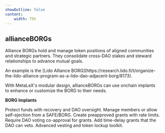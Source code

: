 ```yaml
---
showOutline: false
content:
    width: 75%
---
```


## allianceBORGs

Alliance BORGs hold and manage token positions of aligned communities and strategic partners. They consolidate cross-DAO stakes and steward relationships to advance mutual goals.

<Callout>
  An example is the [Lido Alliance BORG](https://research.lido.fi/t/organize-the-lido-alliance-program-as-a-lido-dao-adjacent-borg/8173).
</Callout>

With MetaLeX's modular design, allianceBORGs can use onchain implants to enhance or customize the BORG to their needs.

**BORG Implants**

<CardGrid>
  <Card title="FailSafe_Implant" link="/os/borg/implants/fail-safe">
    <span>Protect funds with recovery and DAO oversight.</span>
  </Card>
  <Card title="Eject_Implant" link="/os/borg/implants/eject">
    <span>Manage members or allow self-ejection from a SAFE/BORG.</span>
  </Card>
  <Card title="OptimisticGrant_Implant" link="/os/borg/implants/optimistic-grant">
    <span>Create preapproved grants with rate limits.</span>
  </Card>
  <Card title="DAOVoteGrant_Implant" link="/os/borg/implants/dao-vote-grant">
    <span>Require DAO voting co-approval for grants.</span>
  </Card>
  <Card title="DAOVetoGrant_Implant" link="/os/borg/implants/dao-veto-grant">
    <span>Add time-delay grants that the DAO can veto.</span>
  </Card>
  <Card title="MetaVesT" link="/metavest">
    <span>Advanced vesting and token lockup toolkit.</span>
  </Card>
</CardGrid>


